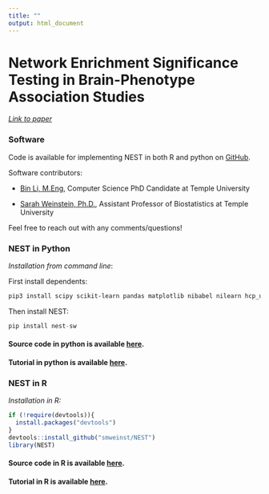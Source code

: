 ```yaml
---
title: ""
output: html_document
---
```


<style type="text/css">
.main-container {
  max-width: 1000px;
  margin-left: auto;
  margin-right: auto;
}
</style>

# Network Enrichment Significance Testing in Brain-Phenotype Association Studies
<!-- to do: list co-authors -->

[*Link to paper*](https://onlinelibrary.wiley.com/doi/full/10.1002/hbm.26714)

### Software

Code is available for implementing NEST in both R and python on [GitHub](https://github.com/smweinst/NEST).

Software contributors:

- [Bin Li, M.Eng](https://www.linkedin.com/in/bin-li-9261521b3/?locale=en_US), Computer Science PhD Candidate at Temple University

- [Sarah Weinstein, Ph.D.](https://smweinst.github.io), Assistant Professor of Biostatistics at Temple University

Feel free to reach out with any comments/questions!  

### NEST in Python

*Installation from command line*:

First install dependents:

```bash
pip3 install scipy scikit-learn pandas matplotlib nibabel nilearn hcp_utils
```

Then install NEST:
```python
pip install nest-sw
```

#### Source code in python is available [here](https://github.com/smweinst/NEST/tree/main/Python).

#### Tutorial in python is available [here](https://github.com/smweinst/NEST/blob/main/Python/example.ipynb).

<!-- ##### Step 1: import the NEST package after the installation. -->
<!-- ```{python, include = T, eval = F, python.reticulate = F} -->
<!-- from nest-sw import nest -->
<!-- ``` -->

<!-- ##### Step 2: Preparing the data and define the following dictionary of arguments passed to the nest method. The args can be defined as follows, assuming vertex-wise linear models will be fit to estimate local brain-phenotype associations (i.e., specifying `statFun='lm'` in step 4.). -->

<!-- ```{python, include = T, eval = F, python.reticulate = F} -->
<!-- args_lm = { -->
<!--     'X': data, -->
<!--     'y': phenotype, -->
<!--     'Z': covariate,  -->
<!--     'FL': False, -->
<!--     'n_perm': 999 -->
<!-- } -->
<!-- ``` -->

<!-- Arguments to be included for `statFun='lm'`:  -->

<!-- - `X`: *N* x *P* matrix (numpy array) of *P* imaging features (e.g., vertices) for *N* participants -->

<!-- - `y`: *N*-dimensional vector of phenotype of interest (i.e., testing enrichment of *X*-*y* associations) -->

<!-- - `Z`: Optional. Specify one or more covariates (matrix with N rows and *q* columns for *q* covariates). Default is `NULL` (no covariates to be included). -->

<!-- - `FL`: Optional (default is `False`). Set to `True` to use Freedman-Lane procedure to account for dependence between covariates in permutation. -->

<!-- - `n_perm`: Optional (default is `999`, with smallest possible p-value of 1/1000). -->

<!-- ##### Step 3: Load network labels (e.g., `network_labels` array), shaped as a binary array with `P` elements, each corresponding to an image location, with value 1 corresponding to the network/region of interest and 0 corresponding to locations outside the network of interest. -->

<!-- ##### Step 4: Apply NEST to test enrichment of brain-phenotype associations in specified network. -->
<!-- ```{python, include = T, eval = F, python.reticulate = F} -->
<!-- output = nest(statFun='lm',args=args_lm,net_maps=network_labels) -->

<!-- print('p-value:', output[0]) -->

<!-- # output[0]: p-value -->
<!-- # output[1]: observed enrichment score -->
<!-- # output[2]: enrichment scores for null distribution -->
<!-- ``` -->

<!-- ##### Python code is available [here](https://github.com/smweinst/NEST/blob/main/Python/example.ipynb). -->

### NEST in R
*Installation in R:*  
```r
if (!require(devtools)){
  install.packages("devtools")
}
devtools::install_github("smweinst/NEST")
library(NEST)
```

#### Source code in R is available [here](https://github.com/smweinst/NEST/tree/main/R).
#### Tutorial in R is available [here](https://github.com/smweinst/NEST/tree/main/R/readme.md).